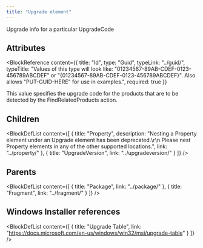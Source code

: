 ```yaml
---
title: "Upgrade element"
---
```



Upgrade info for a particular UpgradeCode


## Attributes

<BlockWrapper>

  <BlockReference
    content={{
      title: "Id",
      type: "Guid",
      typeLink: "../guid/",
      typeTitle: "Values of this type will look like: \"01234567-89AB-CDEF-0123-456789ABCDEF\" or \"{01234567-89AB-CDEF-0123-456789ABCDEF}\". Also allows \"PUT-GUID-HERE\" for use in examples.",
      required: true
    }}
  >
  This value specifies the upgrade code for the products that are to be detected by the FindRelatedProducts action.
  </BlockReference>

</BlockWrapper>

## Children

<BlockDefList content={[
    {
      title: "Property",
      description: "Nesting a Property element under an Upgrade element has been deprecated.\r\n Please nest Property elements in any of the other supported locations.",
      link: "../property/"
    },
    {
      title: "UpgradeVersion",
      link: "../upgradeversion/"
    }
  ]}
/>

## Parents

<BlockDefList content={[
    {
      title: "Package",
      link: "../package/"
    },
    {
      title: "Fragment",
      link: "../fragment/"
    }
  ]}
/>

## Windows Installer references

<BlockDefList content={[
    {
      title: "Upgrade Table",
      link: "https://docs.microsoft.com/en-us/windows/win32/msi/upgrade-table"
    }
  ]}
/>
